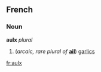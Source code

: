 
<!--
Attention: This page is to be ph34red.

Thank you.
Brought to you by Ph34rness.
-->

==French==
===Noun===
'''aulx''' ''plural''

#(''arcaic, rare plural of'' '''[[ail]]''') [[garlics]]

[[fr:aulx]]